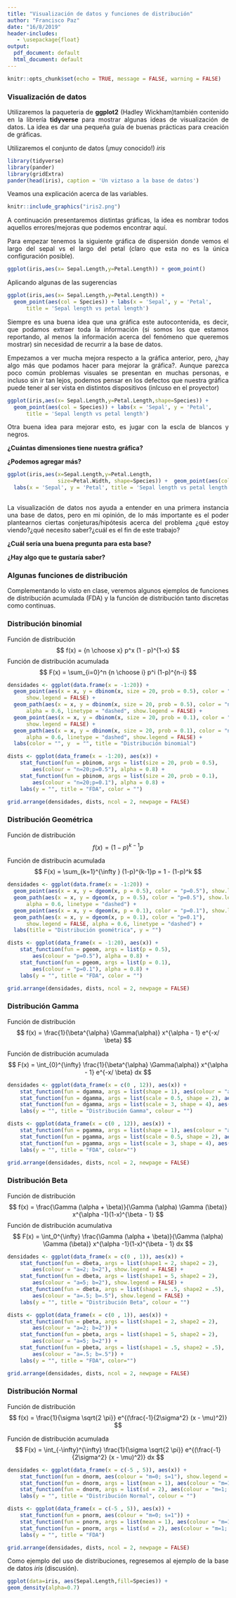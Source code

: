 ```yaml
---
title: "Visualización de datos y funciones de distribución"
author: "Francisco Paz"
date: "16/8/2019"
header-includes:
   - \usepackage{float}
output:
  pdf_document: default
  html_document: default
---
```


<DIV ALIGN="justify"><P>

```r
knitr::opts_chunk$set(echo = TRUE, message = FALSE, warning = FALSE)
```

### Visualización de datos

Utilizaremos la paqueteria de **ggplot2** (Hadley Wickham)también contenido en la librería **tidyverse** para mostrar algunas ideas de visualización de datos. La idea es dar una pequeña guía de buenas prácticas para creación de gráficas.

Utilizaremos el conjunto de datos (¡muy conocido!) _iris_ 

```r
library(tidyverse)
library(pander)
library(gridExtra) 
pander(head(iris), caption = 'Un viztaso a la base de datos')
```

Veamos una explicación acerca de las variables.


```r
knitr::include_graphics("iris2.png")
```

A continuación presentaremos distintas gráficas, la idea es nombrar todos aquellos errores/mejoras que podemos encontrar aquí.

Para empezar tenemos la siguiente gráfica de dispersión donde vemos el largo del sepal vs el largo del petal (claro que esta no es la única configuración posible).

```r
ggplot(iris,aes(x= Sepal.Length,y=Petal.Length)) + geom_point()
```



Aplicando algunas de las sugerencias

```r
ggplot(iris,aes(x= Sepal.Length,y=Petal.Length)) +
  geom_point(aes(col = Species)) + labs(x = 'Sepal', y = 'Petal', 
      title = 'Sepal length vs petal length')
```

Siempre es una buena idea que una gráfica este autocontenida, es decir, que podamos extraer toda la información (si somos los que estamos reportando, al menos la información acerca del fenómeno que queremos mostrar) sin necesidad de recurrir a la base de datos. 

Empezamos a ver mucha mejora respecto a la gráfica anterior, pero, ¿hay algo más que podamos hacer para mejorar la gráfica?. Aunque parezca poco común problemas visuales se presentan en muchas personas, e incluso sin ir tan lejos, podemos pensar en los defectos que nuestra gráfica puede tener al ser vista en distintos dispositivos (inlcuso en el proyector)

```r
ggplot(iris,aes(x= Sepal.Length,y=Petal.Length,shape=Species)) +
  geom_point(aes(col = Species)) + labs(x = 'Sepal', y = 'Petal', 
      title = 'Sepal length vs petal length')
```

Otra buena idea para mejorar esto, es jugar con la escla de blancos y negros. 


**¿Cuántas dimensiones tiene nuestra gráfica?**

**¿Podemos agregar más?**

```r
ggplot(iris,aes(x=Sepal.Length,y=Petal.Length, 
                size=Petal.Width, shape=Species)) +  geom_point(aes(col = Sepal.Width)) + 
  labs(x = 'Sepal', y = 'Petal', title = 'Sepal length vs petal length') 
  
```

La visualización de datos nos ayuda a entender en una primera instancia una base de datos, pero en mi opinión,  de lo más importante es el poder plantearnos ciertas conjeturas/hipótesis acerca del problema ¿qué estoy viendo?¿qué necesito saber?¿cuál es el fin de este trabajo? 

**¿Cuál sería una buena pregunta para esta base?**

**¿Hay algo que te gustaría saber?**

### Algunas funciones de distribución

Complementando lo visto en clase, veremos algunos ejemplos de funciones de distribución acumulada (FDA) y la función de distribución tanto discretas como continuas.


### Distribución  binomial

Función de distribución
$$
f(x) = {n \choose x} p^x (1 - p)^{1-x}
$$
Función de distribución acumulada
$$
F(x) = \sum_{i=0}^n {n \choose i} p^i (1-p)^{n-i}
$$


```r
densidades <- ggplot(data.frame(x = -1:20)) +
  geom_point(aes(x = x, y = dbinom(x, size = 20, prob = 0.5), color = "n=20;p=0.5"), 
      show.legend = FALSE) +
  geom_path(aes(x = x, y = dbinom(x, size = 20, prob = 0.5), color = "n=20;p=0.5"), 
      alpha = 0.6, linetype = "dashed", show.legend = FALSE) + 
  geom_point(aes(x = x, y = dbinom(x, size = 20, prob = 0.1), color = "n=20;p=0.1"), 
      show.legend = FALSE) +
  geom_path(aes(x = x, y = dbinom(x, size = 20, prob = 0.1), color = "n=20;p=0.1"), 
      alpha = 0.6, linetype = "dashed", show.legend = FALSE) + 
  labs(color = "", y  = "", title = "Distribución binomial")

dists <- ggplot(data_frame(x = -1:20), aes(x)) + 
    stat_function(fun = pbinom, args = list(size = 20, prob = 0.5), 
        aes(colour = "n=20;p=0.5"), alpha = 0.8) +
    stat_function(fun = pbinom, args = list(size = 20, prob = 0.1), 
        aes(colour = "n=20;p=0.1"), alpha = 0.8) +
    labs(y = "", title = "FDA", color = "")

grid.arrange(densidades, dists, ncol = 2, newpage = FALSE)
```


### Distribución Geométrica

Función de distribución
$$
f(x) = (1-p)^{k-1}p
$$

Función de distribucin acumulada
$$
F(x) = \sum_{k=1}^{\infty } (1-p)^{k-1}p = 1 - (1-p)^k
$$

```r
densidades <- ggplot(data.frame(x = -1:20)) +
  geom_point(aes(x = x, y = dgeom(x, p = 0.5), color = "p=0.5"), show.legend = FALSE) +
  geom_path(aes(x = x, y = dgeom(x, p = 0.5), color = "p=0.5"), show.legend = FALSE, 
      alpha = 0.6, linetype = "dashed") + 
  geom_point(aes(x = x, y = dgeom(x, p = 0.1), color = "p=0.1"), show.legend = FALSE) +
  geom_path(aes(x = x, y = dgeom(x, p = 0.1), color = "p=0.1"), 
      show.legend = FALSE, alpha = 0.6, linetype = "dashed") +
  labs(title = "Distribución geométrica", y = "")

dists <- ggplot(data_frame(x = -1:20), aes(x)) + 
    stat_function(fun = pgeom, args = list(p = 0.5), 
        aes(colour = "p=0.5"), alpha = 0.8) +
    stat_function(fun = pgeom, args = list(p = 0.1), 
        aes(colour = "p=0.1"), alpha = 0.8) +
    labs(y = "", title = "FDA", color = "")

grid.arrange(densidades, dists, ncol = 2, newpage = FALSE)
```

### Distribución Gamma

Función de distribución
$$
f(x) = \frac{1}{\beta^{\alpha} \Gamma(\alpha)} x^{\alpha - 1} e^{-x/ \beta}
$$ 

Función de distribución acumulada
$$
F(x) = \int_{0}^{\infty} \frac{1}{\beta^{\alpha} \Gamma(\alpha)} x^{\alpha - 1} e^{-x/ \beta} dx
$$

```r
densidades <- ggplot(data_frame(x = c(0 , 12)), aes(x)) + 
    stat_function(fun = dgamma, args = list(shape = 1), aes(colour = "a=1;b=1"), show.legend = FALSE) +
    stat_function(fun = dgamma, args = list(scale = 0.5, shape = 2), aes(colour = "a=2;b=0.5"), show.legend = FALSE) +
    stat_function(fun = dgamma, args = list(scale = 3, shape = 4), aes(colour = "a=4,b=3"), show.legend = FALSE) +
    labs(y = "", title = "Distribución Gamma", colour = "")

dists <- ggplot(data_frame(x = c(0 , 12)), aes(x)) + 
    stat_function(fun = pgamma, args = list(shape = 1), aes(colour = "a=1;b=1")) +
    stat_function(fun = pgamma, args = list(scale = 0.5, shape = 2), aes(colour = "a=2;b=0.5")) +
    stat_function(fun = pgamma, args = list(scale = 3, shape = 4), aes(colour = "a=4,b=3")) +
    labs(y = "", title = "FDA", color="")

grid.arrange(densidades, dists, ncol = 2, newpage = FALSE)
```

### Distribución Beta

Función de distribución
$$
f(x) = \frac{\Gamma (\alpha + \beta)}{\Gamma (\alpha) \Gamma (\beta)} x^{\alpha -1}(1-x)^{\beta - 1}
$$
Función de distribución acumulativa
$$
F(x) = \int_0^{\infty} \frac{\Gamma (\alpha + \beta)}{\Gamma (\alpha) \Gamma (\beta)} x^{\alpha -1}(1-x)^{\beta - 1} dx
$$


```r
densidades <- ggplot(data_frame(x = c(0 , 1)), aes(x)) + 
    stat_function(fun = dbeta, args = list(shape1 = 2, shape2 = 2), 
        aes(colour = "a=2; b=2"), show.legend = FALSE) +
    stat_function(fun = dbeta, args = list(shape1 = 5, shape2 = 2), 
        aes(colour = "a=5; b=2"), show.legend = FALSE) +
    stat_function(fun = dbeta, args = list(shape1 = .5, shape2 = .5), 
        aes(colour = "a=.5; b=.5"), show.legend = FALSE) +
    labs(y = "", title = "Distribución Beta", colour = "")

dists <- ggplot(data_frame(x = c(0 , 1)), aes(x)) + 
    stat_function(fun = pbeta, args = list(shape1 = 2, shape2 = 2), 
        aes(colour = "a=2; b=2")) +
    stat_function(fun = pbeta, args = list(shape1 = 5, shape2 = 2), 
        aes(colour = "a=5; b=2")) +
    stat_function(fun = pbeta, args = list(shape1 = .5, shape2 = .5), 
        aes(colour = "a=.5; b=.5")) +
    labs(y = "", title = "FDA", color="")

grid.arrange(densidades, dists, ncol = 2, newpage = FALSE)
```


### Distribución Normal

Función de distribución
$$
f(x) = \frac{1}{\sigma \sqrt{2 \pi}} e^{(\frac{-1}{2\sigma^2} (x - \mu)^2)}
$$


Función de distribución acumulada
$$
F(x)  = \int_{-\infty}^{\infty} \frac{1}{\sigma \sqrt{2 \pi}} e^{(\frac{-1}{2\sigma^2} (x - \mu)^2)} dx
$$


```r
densidades <- ggplot(data_frame(x = c(-5 , 5)), aes(x)) + 
    stat_function(fun = dnorm, aes(colour = "m=0; s=1"), show.legend = FALSE) +
    stat_function(fun = dnorm, args = list(mean = 1), aes(colour = "m=1; s=1"), show.legend = FALSE) +
    stat_function(fun = dnorm, args = list(sd = 2), aes(colour = "m=1; s=2"), show.legend = FALSE) +
    labs(y = "", title = "Distribución Normal", colour = "")

dists <- ggplot(data_frame(x = c(-5 , 5)), aes(x)) + 
    stat_function(fun = pnorm, aes(colour = "m=0; s=1")) +
    stat_function(fun = pnorm, args = list(mean = 1), aes(colour = "m=1; s=1")) +
    stat_function(fun = pnorm, args = list(sd = 2), aes(colour = "m=1; s=2")) +
    labs(y = "", title = "FDA")

grid.arrange(densidades, dists, ncol = 2, newpage = FALSE)
```


Como ejemplo del uso de distribuciones, regresemos al ejemplo de la base de datos _iris_ (discusión).

```r
ggplot(data=iris, aes(Sepal.Length,fill=Species)) +
geom_density(alpha=0.7) 
```
</DIV>
